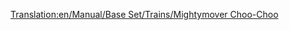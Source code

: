 [[Translation:en/Manual/Base Set/Trains/Mightymover Choo-Choo]]
{{nl/Manual/Base Set/Trains/Treinen|Naam=Mightymover Choo-Choo
|Afbeelding=[[File:en/Manual/Base Set/Trains/Mightymoverchoochoo.png]]
|Kosten=£22,265 ($44,530)
|Snelheid=112 km/h (70 mph)
|Gewicht=140 t
|Kracht=1,000 hp (746 kW)
|Onderhoudskosten=£2,378 ($4,756)
|Ontworpen=1967
|Levensduur=20 
|Capaciteit=N/A
|Omschrijving=De beste en laatste locomotief uit speelgoedland.
|Real-life=Fictief
}}